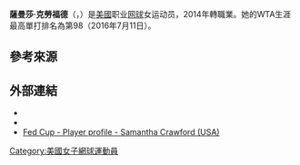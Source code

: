 {{Infobox 网球
|姓名=Samantha Crawford
|image= [[File:Samantha_Crawford_(USA).jpg|250px]]
|国籍={{USA}}
|生年=1995年
|生日={{birth date and age|mf=yes|1995|2|18}}
|出生地={{USA}}
|居住地={{USA}}
|身高=188
|体重=70
|持拍手=右
|反拍=雙手
|转职业年=2014年
|球拍=
|球衣=
|球鞋=
|单打最高排名=98（2016年7月11日）
|双打最高排名=
|现单打排名=
|现双打排名=
|单打冠军头衔=（WTA）0（ITF）1
|双打冠军头衔=（WTA）0（ITF）5
|职业战绩=
|雙打職業戰績=
|奖金=$310,187[[美元|美元]]
|澳网最好成绩=第一輪（2016）
|法网最好成绩=第一輪（2016）
|温网最好成绩=第二輪（2016）
|美网最好成绩=第一輪（2015）
|澳網雙打最好成績=
|法網雙打最好成績=
|溫網雙打最好成績=
|美網雙打最好成績=第一輪（2014）
|大满贯个数=
|奥运会最好成绩=
}}

'''薩曼莎·克勞福德'''（{{lang-en|'''Samantha Crawford'''}}，{{bd|1995年|2月18日|catIdx=Crawford, Samantha}}）是[[美國|美國]]职业[[网球|网球]]女运动员，2014年轉職業。她的WTA生涯最高單打排名為第98（2016年7月11日）。

==參考來源==
{{reflist}}

==外部連結==
{{Commonscat|Samantha Crawford}}
* {{WTA|19250}}
* {{ITF Profile|id=100145216}}
* [http://www.fedcup.com/en/players/player/profile.aspx?playerid=100145216 Fed Cup - Player profile - Samantha Crawford (USA)]

{{Authority control}}
{{DEFAULTSORT:Crawford, Samantha}}
[[Category:美國女子網球運動員|Category:美國女子網球運動員]]